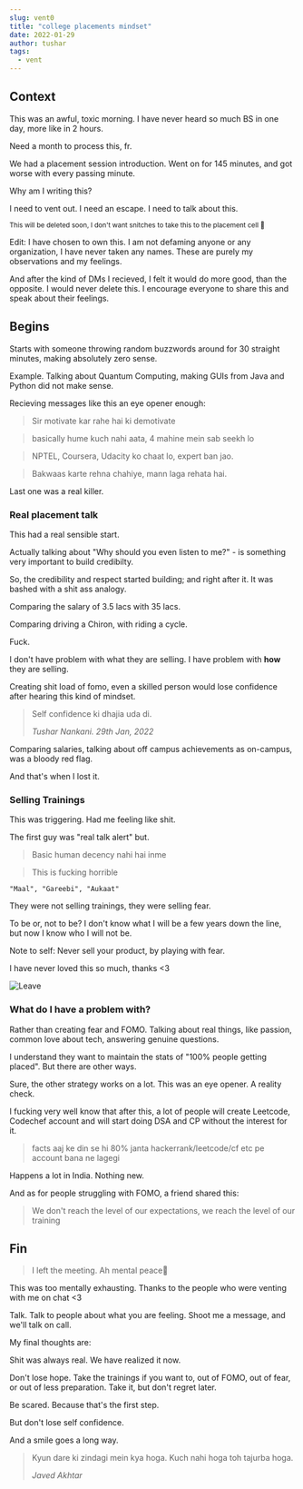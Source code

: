 ```yaml
---
slug: vent0
title: "college placements mindset"
date: 2022-01-29
author: tushar
tags:
  - vent
---
```


## Context

This was an awful, toxic morning.
I have never heard so much BS in one day, more like in 2 hours.

Need a month to process this, fr.

We had a placement session introduction. Went on for 145 minutes, and got worse with every passing minute.

Why am I writing this? 

I need to vent out. I need an escape. I need to talk about this.

<sub>This will be deleted soon, I don't want snitches to take this to the placement cell 🥰</sub>

Edit: I have chosen to own this. I am not defaming anyone or any organization, I have never taken any names. These are purely my observations and my feelings. 

And after the kind of DMs I recieved, I felt it would do more good, than the opposite. I would never delete this. I encourage everyone to share this and speak about their feelings. 

## Begins

Starts with someone throwing random buzzwords around for 30 straight minutes, making absolutely zero sense.

Example. Talking about Quantum Computing, making GUIs from Java and Python did not make sense.

Recieving messages like this an eye opener enough:

> Sir motivate kar rahe hai ki demotivate 

> basically hume kuch nahi aata, 4 mahine mein sab seekh lo
 
> NPTEL, Coursera, Udacity ko chaat lo, expert ban jao.
 
> Bakwaas karte rehna chahiye, mann laga rehata hai. 

Last one was a real killer.

### Real placement talk

This had a real sensible start.

Actually talking about "Why should you even listen to me?" - is something very important to build credibilty.

So, the credibility and respect started building; and right after it. It was bashed with a shit ass analogy.

Comparing the salary of 3.5 lacs with 35 lacs. 

Comparing driving a Chiron, with riding a cycle. 

Fuck.

I don't have problem with what they are selling. 
I have problem with **how** they are selling.

Creating shit load of fomo, even a skilled person would lose confidence after hearing this kind of mindset.

> Self confidence ki dhajia uda di.
> 
> <cite>Tushar Nankani. 29th Jan, 2022</cite>

Comparing salaries, talking about off campus achievements as on-campus, was a bloody red flag.

And that's when I lost it.

### Selling Trainings

This was triggering. Had me feeling like shit.

The first guy was "real talk alert" but.

> Basic human decency nahi hai inme

> This is fucking horrible

`"Maal", "Gareebi", "Aukaat"`

They were not selling trainings, they were selling fear.

To be or, not to be? I don't know what I will be a few years down the line, but now I know who I will not be.

Note to self: Never sell your product, by playing with fear.

I have never loved this so much, thanks <3

![Leave](/images/vent0-leave.jpg)

### What do I have a problem with?

Rather than creating fear and FOMO. 
Talking about real things, like passion, common love about tech, answering genuine questions.

I understand they want to maintain the stats of "100% people getting placed". But there are other ways.

Sure, the other strategy works on a lot. This was an eye opener. A reality check.

I fucking very well know that after this, a lot of people will create Leetcode, Codechef account and will start doing DSA and CP without the interest for it. 

> facts aaj ke din se hi 80% janta hackerrank/leetcode/cf etc pe account bana ne lagegi

Happens a lot in India. Nothing new.

And as for people struggling with FOMO, a friend shared this:

> We don't reach the level of our expectations, we reach the level of our training

## Fin

> I left the meeting. Ah mental peace🥰

This was too mentally exhausting. Thanks to the people who were venting with me on chat <3

Talk. Talk to people about what you are feeling. Shoot me a message, and we'll talk on call. 

My final thoughts are: 

Shit was always real. We have realized it now.

Don't lose hope. Take the trainings if you want to, out of FOMO, out of fear, or out of less preparation. Take it, but don't regret later. 

Be scared. Because that's the first step. 

But don't lose self confidence. 

And a smile goes a long way.

> Kyun dare ki zindagi mein kya hoga. Kuch nahi hoga toh tajurba hoga.
>
> <cite>Javed Akhtar</cite>
